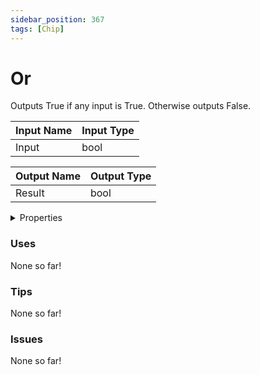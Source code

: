```yaml
---
sidebar_position: 367
tags: [Chip]
---
```


# Or

Outputs True if any input is True. Otherwise outputs False.




<EsbSvg />

| Input Name | Input Type |
|-----------|-----------|
| Input | bool |

| Output Name | Output Type |
|-----------|-----------|
| Result | bool |


<details>
  <summary>Properties</summary>
  <div>
    <div>
    <table>
      <thead>
        <tr>
          <th>Is beta required?</th>
          <th>❌</th>
        </tr>
        <tr>
          <th>Is this chip a trolling risk?</th>
          <th>❌</th>
        </tr>
        <tr>
          <th>Chip UUID</th>
          <th>b5dcded0-eb2b-468d-a4b9-ffb1054f6214</th>
        </tr>
      </thead>
    </table>
    </div>
  </div>
</details>

### Uses

None so far!

### Tips

None so far!

### Issues

None so far!